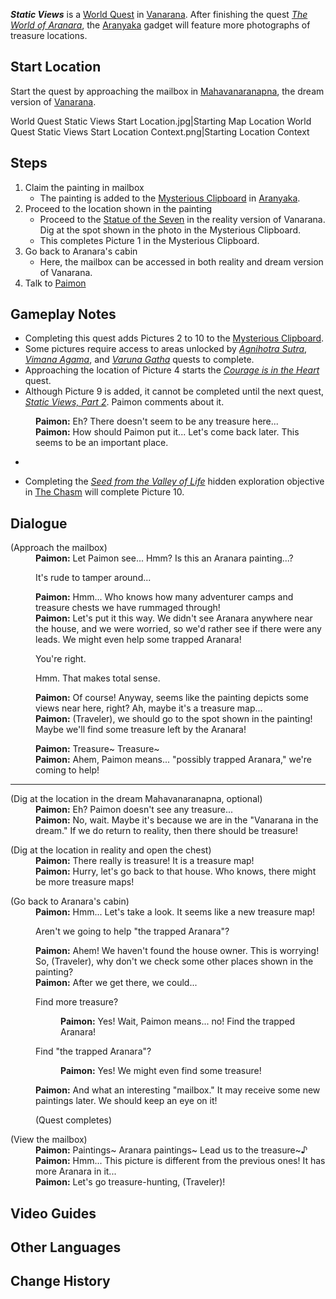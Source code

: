 {{Stub|Verify unlock requirements for pictures / chests}}
{{Quest Infobox
|image         = World Quest Static Views.png
|type          = World
|summary       = <!-- editor written summary. quest description goes to dialogue -->
|requirement   = [[The World of Aranara]]
|characters    = Traveler; Paimon
|startLocation = 
|region        = Sumeru
|area          = Vanarana
|prev          = 
|next          = Static Views, Part 2
|exp           = 
|mora          = 
|primogems     = 
|other         = 
}}
'''''Static Views''''' is a [[World Quest]] in [[Vanarana]]. After finishing the quest ''[[The World of Aranara]]'', the [[Aranyaka (Gadget)|Aranyaka]] gadget will feature more photographs of treasure locations.

==Start Location==
Start the quest by approaching the mailbox in [[Mahavanaranapna]], the dream version of [[Vanarana]].
<gallery>
World Quest Static Views Start Location.jpg|Starting Map Location
World Quest Static Views Start Location Context.png|Starting Location Context
</gallery>

==Steps==
# Claim the painting in mailbox
#* The painting is added to the [[Aranyaka (Gadget)#Mysterious Clipboard|Mysterious Clipboard]] in [[Aranyaka (Gadget)|Aranyaka]].
# Proceed to the location shown in the painting
#* Proceed to the [[Statue of the Seven]] in the reality version of Vanarana. Dig at the spot shown in the photo in the Mysterious Clipboard.
#* This completes Picture 1 in the Mysterious Clipboard.
# Go back to Aranara's cabin
#* Here, the mailbox can be accessed in both reality and dream version of Vanarana.
# Talk to [[Paimon]]

==Gameplay Notes==
* Completing this quest adds Pictures 2 to 10 to the [[Aranyaka (Gadget)#Mysterious Clipboard|Mysterious Clipboard]].
* Some pictures{{Verify|which?}} require access to areas unlocked by ''[[Agnihotra Sutra]]'', ''[[Vimana Agama]]'', and ''[[Varuna Gatha]]'' quests to complete.
* Approaching the location of Picture 4 starts the ''[[Courage is in the Heart]]'' quest.
* Although Picture 9 is added, it cannot be completed until the next quest, ''[[Static Views, Part 2]]''.{{Verify}} Paimon comments about it.
{{Dialogue start}}
:'''Paimon:''' Eh? There doesn't seem to be any treasure here...
:'''Paimon:''' How should Paimon put it... Let's come back later. This seems to be an important place.
{{Dialogue end}}
*<li value=2> Completing the ''[[Seed from the Valley of Life]]'' hidden exploration objective in [[The Chasm]] will complete Picture 10.

==Dialogue==
{{Quest Description|Paimon found a painting in Vanarana that could be a treasure map...}}
{{Dialogue start}}
;(Approach the mailbox)
:'''Paimon:''' Let Paimon see... Hmm? Is this an Aranara painting...?
:{{DIcon}} It's rude to tamper around...
:'''Paimon:''' Hmm... Who knows how many adventurer camps and treasure chests we have rummaged through!
:'''Paimon:''' Let's put it this way. We didn't see Aranara anywhere near the house, and we were worried, so we'd rather see if there were any leads. We might even help some trapped Aranara!
:{{DIcon}} You're right.
:{{DIcon}} Hmm. That makes total sense.
:'''Paimon:''' Of course! Anyway, seems like the painting depicts some views near here, right? Ah, maybe it's a treasure map...
:'''Paimon:''' (Traveler), we should go to the spot shown in the painting! Maybe we'll find some treasure left by the Aranara!

:'''Paimon:''' Treasure~ Treasure~
:'''Paimon:''' Ahem, Paimon means... "possibly trapped Aranara," we're coming to help!

----
;(Dig at the location in the dream Mahavanaranapna, optional)
:'''Paimon:''' Eh? Paimon doesn't see any treasure...
:'''Paimon:''' No, wait. Maybe it's because we are in the "Vanarana in the dream." If we do return to reality, then there should be treasure!

;(Dig at the location in reality and open the chest)
:'''Paimon:''' There really is treasure! It is a treasure map!
:'''Paimon:''' Hurry, let's go back to that house. Who knows, there might be more treasure maps!

;(Go back to Aranara's cabin)
:'''Paimon:''' Hmm... Let's take a look. It seems like a new treasure map!
:{{DIcon}} Aren't we going to help "the trapped Aranara"?
:'''Paimon:''' Ahem! We haven't found the house owner. This is worrying! So, (Traveler), why don't we check some other places shown in the painting?
:'''Paimon:''' After we get there, we could...
:{{DIcon}} Find more treasure?
::'''Paimon:''' Yes! Wait, Paimon means... no! Find the trapped Aranara!
:{{DIcon}} Find "the trapped Aranara"?
::'''Paimon:''' Yes! We might even find some treasure!
:'''Paimon:''' And what an interesting "mailbox." It may receive some new paintings later. We should keep an eye on it!
:;(Quest completes)

;(View the mailbox)
:'''Paimon:''' Paintings~ Aranara paintings~ Lead us to the treasure~♪
:'''Paimon:''' Hmm... This picture is different from the previous ones! It has more Aranara in it...<!--May have unknown prerequisite to trigger this line-->
:'''Paimon:''' Let's go treasure-hunting, (Traveler)!
{{Dialogue end}}

==Video Guides==
{{EVT
|video1   = https://youtu.be/-lQkLey0_z0
|caption1 = Static Views Guide + All Treasure Locations

|video2   = https://youtu.be/XqtcD23KKFw
|caption2 = Static Views: All Mysterious Clipboard Treasure Locations
}}

==Other Languages==
{{Other Languages
|en      = Static Views
|zhs     = 静态风景
|zhs_rm  = Jìngtài Fēngjǐng
|zht     = 靜態風景
|zht_rm  = Jìngtài Fēngjǐng
|zh_tl   = Static Landscapes
|ja      = 静態的風景
|ja_rm   = Seitaiteki Fuukei
|ja_tl   = Static Landscapes
|ko      = 정적인 풍경
|ko_rm   = Jeongjjeogin Punggyeong
|ko_tl   = Static Landscapes
|es      = Paisajes estáticos (I)
|es_tl   = Static Landscapes (I)
|fr      = Paysages statiques
|fr_tl   = Static Landscapes
|ru      = Статичные пейзажи
|ru_tl   = Static Landscapes
|th      = ทิวทัศน์แสนนิ่งสงบ
|th_rm   = 
|th_tl   = 
|vi      = Phong Cảnh Tĩnh
|vi_tl   = Static Landscapes
|de      = Stille Landschaft
|de_tl   = Silent Landscape
|id      = Tampilan Statis
|id_tl   = Static Views
|pt      = Paisagens Estáticas
|pt_tl   = 
|tr      = Statik Manzara
|tr_tl   = 
|it      = Vedute statiche
|it_tl   = 
}}

==Change History==
{{Change History|3.0}}